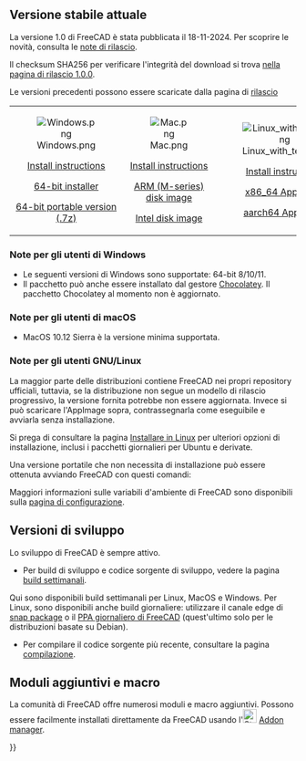 <languages/>
{{TOCright}}

<span id="Current_stable_version"></span>
== Versione stabile attuale ==

<div class="mw-translate-fuzzy">
La versione 1.0 di FreeCAD è stata pubblicata il 18-11-2024. Per scoprire le novità, consulta le [[Release_notes_1.0/it|note di rilascio]].
</div>

<div class="mw-translate-fuzzy">
Il checksum SHA256 per verificare l'integrità del download si trova [https://github.com/FreeCAD/FreeCAD/releases/tag/1.0.0 nella pagina di rilascio 1.0.0].
</div>

Le versioni precedenti possono essere scaricate dalla pagina di [https://github.com/FreeCAD/FreeCAD/releases rilascio]
<!--Do not remove this tag. It would add even more places where version info has to be kept up to date-->
{| cellpadding="20" style="font-size:120%"

| align=center | [[Image:Windows.png]]

[[Installing_on_Windows|Install instructions]]

[https://github.com/FreeCAD/FreeCAD/releases/download/1.0.2/FreeCAD_1.0.2-conda-Windows-x86_64-installer-1.exe 64-bit installer]

[https://github.com/FreeCAD/FreeCAD/releases/download/1.0.2/FreeCAD_1.0.2-conda-Windows-x86_64-py311.7z 64-bit portable version (.7z)]

| align=center | [[Image:Mac.png]]

[[Installing_on_Mac|Install instructions]]

[https://github.com/FreeCAD/FreeCAD/releases/download/1.0.2/FreeCAD_1.0.2-conda-macOS-arm64-py311.dmg ARM (M-series) disk image]

[https://github.com/FreeCAD/FreeCAD/releases/download/1.0.2/FreeCAD_1.0.2-conda-macOS-x86_64-py311.dmg Intel disk image]

| align=center | [[Image:Linux_with_text.png]]

[[Installing_on_Linux|Install instructions]]

[https://github.com/FreeCAD/FreeCAD/releases/download/1.0.2/FreeCAD_1.0.2-conda-Linux-x86_64-py311.AppImage x86_64 AppImage]

[https://github.com/FreeCAD/FreeCAD/releases/download/1.0.2/FreeCAD_1.0.2-conda-Linux-aarch64-py311.AppImage aarch64 AppImage]

|}

<span id="Notes_for_Windows_users"></span>
=== Note per gli utenti di Windows ===

<div class="mw-translate-fuzzy">
* Le seguenti versioni di Windows sono supportate: 64-bit 8/10/11.
* Il pacchetto può anche essere installato dal gestore [https://chocolatey.org/packages/freecad Chocolatey]. Il pacchetto Chocolatey al momento non è aggiornato.
</div>

<span id="Notes_for_macOS_users"></span>
=== Note per gli utenti di macOS ===

* MacOS 10.12 Sierra è la versione minima supportata.

<span id="Notes_for_GNU/Linux_users"></span>
===Note per gli utenti GNU/Linux===

La maggior parte delle distribuzioni contiene FreeCAD nei propri repository ufficiali, tuttavia, se la distribuzione non segue un modello di rilascio progressivo, la versione fornita potrebbe non essere aggiornata. Invece si può scaricare l'AppImage sopra, contrassegnarla come eseguibile e avviarla senza installazione.

Si prega di consultare la pagina [[Installing_on_Linux/it|Installare in Linux]] per ulteriori opzioni di installazione, inclusi i pacchetti giornalieri per Ubuntu e derivate.

Una versione portatile che non necessita di installazione può essere ottenuta avviando FreeCAD con questi comandi:

{{Code|lang=text|code=
cd path/to/directory_containing_AppImage/
chmod +x ./name_of_AppImage_file.AppImage
HOME="$PWD/Settings" FREECAD_USER_HOME="$PWD/Settings" ./name_of_AppImage_file.AppImage
}}

Maggiori informazioni sulle variabili d'ambiente di FreeCAD sono disponibili sulla [[Start_up_and_Configuration/it#Environment_variables| pagina  di configurazione]].

<span id="Development_versions"></span>
== Versioni di sviluppo ==

Lo sviluppo di FreeCAD è sempre attivo.
* Per build di sviluppo e codice sorgente di sviluppo, vedere la pagina [https://github.com/FreeCAD/FreeCAD-Bundle/releases/tag/weekly-builds build settimanali].
Qui sono disponibili build settimanali per Linux, MacOS e Windows. Per Linux, sono disponibili anche build giornaliere: utilizzare il canale edge di [[Ubuntu_Snap/it|snap package]] o il [https://launchpad.net/~freecad-maintainers/+archive/ubuntu/freecad-daily PPA giornaliero di FreeCAD ] (quest'ultimo solo per le distribuzioni basate su Debian).
* Per compilare il codice sorgente più recente, consultare la pagina [[Compiling/it|compilazione]].

<span id="Additional_modules_and_macros"></span>
== Moduli aggiuntivi e macro ==

La comunità di FreeCAD offre numerosi moduli e macro aggiuntivi. Possono essere facilmente installati direttamente da FreeCAD usando l'[[Image:Std_AddonMgr.svg|24px]] [[Std_AddonMgr/it|Addon manager]].


{{Userdocnavi{{#translation:}}}}